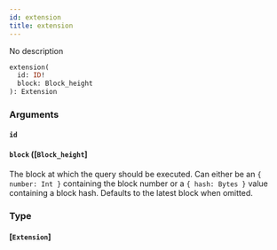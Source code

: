 ```yaml
---
id: extension
title: extension
---
```


No description

```graphql
extension(
  id: ID!
  block: Block_height
): Extension

```

### Arguments

#### `id` 

#### `block` ([`Block_height`]

The block at which the query should be executed. Can either be an `{ number: Int }` containing the block number or a `{ hash: Bytes }` value containing a block hash. Defaults to the latest block when omitted.

### Type

#### [`Extension`]
